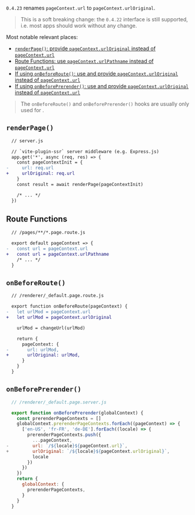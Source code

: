 
`0.4.23` renames `pageContext.url` to `pageContext.urlOriginal`.

> This is a soft breaking change: the `0.4.22` interface is still supported, i.e. most apps should work without any change.

Most notable relevant places:

- [`renderPage()`: provide `pageContext.urlOriginal` instead of `pageContext.url`](#renderpage)
- [Route Functions: use `pageContext.urlPathname` instead of `pageContext.url`](#route-functions)
- [If using `onBeforeRoute()`: use and provide `pageContext.urlOriginal` instead of `pageContext.url`](#onbeforeroute)
- [If using `onBeforePrerender()`: use and provide `pageContext.urlOriginal` instead of `pageContext.url`](#onbeforeprerender)

> The `onBeforeRoute()` and `onBeforePrerender()` hooks are usually only used for <Link href="/i18n" />.

## `renderPage()`

```diff
  // server.js

  // `vite-plugin-ssr` server middleware (e.g. Express.js)
  app.get('*', async (req, res) => {
    const pageContextInit = {
-     url: req.url
+     urlOriginal: req.url
    }
    const result = await renderPage(pageContextInit)

    /* ... */
  })
```


## Route Functions

```diff
  // /pages/**/*.page.route.js

  export default pageContext => {
-   const url = pageContext.url
+   const url = pageContext.urlPathname
    /* ... */
  }
```


## `onBeforeRoute()`

```diff
  // /renderer/_default.page.route.js

  export function onBeforeRoute(pageContext) {
-   let urlMod = pageContext.url
+   let urlMod = pageContext.urlOriginal

    urlMod = changeUrl(urlMod)

    return {
      pageContext: {
-       url: urlMod,
+       urlOriginal: urlMod,
      }
    }
  }
```


## `onBeforePrerender()`

```js
  // /renderer/_default.page.server.js

  export function onBeforePrerender(globalContext) {
    const prerenderPageContexts = []
    globalContext.prerenderPageContexts.forEach((pageContext) => {
      ['en-US', 'fr-FR', 'de-DE'].forEach((locale) => {
        prerenderPageContexts.push({
          ...pageContext,
-         url: `/${locale}${pageContext.url}`,
+         urlOriginal: `/${locale}${pageContext.urlOriginal}`,
          locale
        })
      })
    })
    return {
      globalContext: {
        prerenderPageContexts,
      }
    }
  }
```
